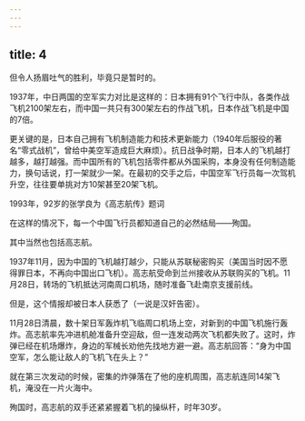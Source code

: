 ```yaml
---
---
---
```

title: 4
---



但令人扬眉吐气的胜利，毕竟只是暂时的。

1937年，中日两国的空军实力对比是这样的：日本拥有91个飞行中队，各类作战飞机2100架左右，而中国一共只有300架左右的作战飞机，日本作战飞机是中国的7倍。

更关键的是，日本自己拥有飞机制造能力和技术更新能力（1940年后服役的著名“零式战机”，曾给中美空军造成巨大麻烦）。抗日战争时期，日本人的飞机越打越多，越打越强。而中国所有的飞机包括零件都从外国采购，本身没有任何制造能力，换句话说，打一架就少一架。在最初的交手之后，中国空军飞行员每一次驾机升空，往往要单挑对方10架甚至20架飞机。

1993年，92岁的张学良为《高志航传》题词



在这样的情况下，每一个中国飞行员都知道自己的必然结局——殉国。

其中当然也包括高志航。

1937年11月，因为中国的飞机越打越少，只能从苏联秘密购买（美国当时因不愿得罪日本，不再向中国出口飞机）。高志航受命到兰州接收从苏联购买的飞机。11月28日，转场的飞机抵达河南周口机场，随时准备飞赴南京支援前线。

但是，这个情报却被日本人获悉了（一说是汉奸告密）。

11月28日清晨，数十架日军轰炸机飞临周口机场上空，对新到的中国飞机施行轰炸。高志航率先冲进机舱准备升空迎敌，但一连发动两次飞机都失败了。这时，炸弹已经在机场爆炸，身边的军械长劝他先找地方避一避。高志航回答：“身为中国空军，怎么能让敌人的飞机飞在头上？”

就在第三次发动的时候，密集的炸弹落在了他的座机周围，高志航连同14架飞机，淹没在一片火海中。

殉国时，高志航的双手还紧紧握着飞机的操纵杆，时年30岁。